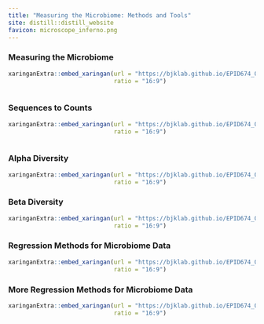 ```yaml
---
title: "Measuring the Microbiome: Methods and Tools"
site: distill::distill_website
favicon: microscope_inferno.png
---
```


### Measuring the Microbiome  

```r

xaringanExtra::embed_xaringan(url = "https://bjklab.github.io/EPID674_001_intro-to-microbiome-data/lecture_welcome-to-EPID674.html",
                              ratio = "16:9")



```
  
  
### Sequences to Counts  

```r

xaringanExtra::embed_xaringan(url = "https://bjklab.github.io/EPID674_002_sequences-to-counts/lecture_sequences-to-count-data.html",
                              ratio = "16:9")



```
  
  
### Alpha Diversity  
  
```r

xaringanExtra::embed_xaringan(url = "https://bjklab.github.io/EPID674_005_alpha-diversity/lecture_alpha-diversity.html",
                              ratio = "16:9")


```
  
  
### Beta Diversity  
  
```r

xaringanExtra::embed_xaringan(url = "https://bjklab.github.io/EPID674_006_beta-diversity/lecture_beta-diversity.html",
                              ratio = "16:9")


```
  
  
### Regression Methods for Microbiome Data  
  
```r

xaringanExtra::embed_xaringan(url = "https://bjklab.github.io/EPID674_008_microbiome-regression/lecture_microbiome-regression.html",
                              ratio = "16:9")


```
  
  
### More Regression Methods for Microbiome Data  
  
```r

xaringanExtra::embed_xaringan(url = "https://bjklab.github.io/EPID674_009_more-microbiome-regression/lecture_more-microbiome-regression.html",
                              ratio = "16:9")


```

  
  

